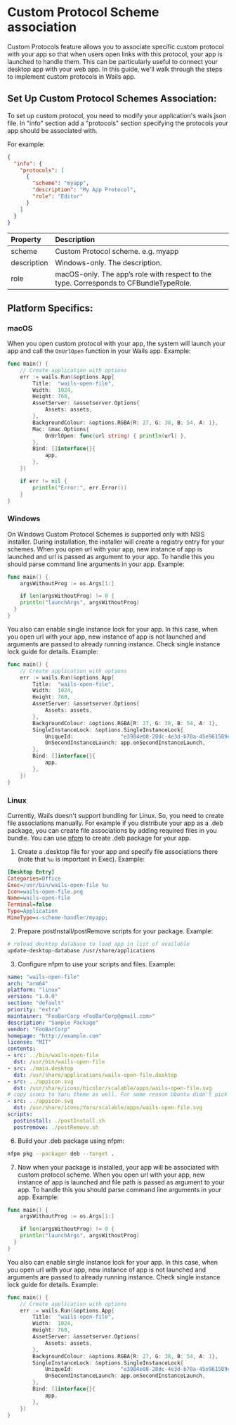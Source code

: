 # Custom Protocol Scheme association

Custom Protocols feature allows you to associate specific custom protocol with your app so that when users open links with this protocol,
your app is launched to handle them. This can be particularly useful to connect your desktop app with your web app.
In this guide, we'll walk through the steps to implement custom protocols in Wails app.

## Set Up Custom Protocol Schemes Association:

To set up custom protocol, you need to modify your application's wails.json file.
In "info" section add a "protocols" section specifying the protocols your app should be associated with.

For example:

```json
{
  "info": {
    "protocols": [
      {
        "scheme": "myapp",
        "description": "My App Protocol",
        "role": "Editor"
      }
    ]
  }
}
```

| Property    | Description                                                                           |
| :---------- | :------------------------------------------------------------------------------------ |
| scheme      | Custom Protocol scheme. e.g. myapp                                                    |
| description | Windows-only. The description.                                                        |
| role        | macOS-only. The app’s role with respect to the type. Corresponds to CFBundleTypeRole. |

## Platform Specifics:

### macOS

When you open custom protocol with your app, the system will launch your app and call the `OnUrlOpen` function in your Wails app. Example:

```go title="main.go"
func main() {
	// Create application with options
	err := wails.Run(&options.App{
		Title:  "wails-open-file",
		Width:  1024,
		Height: 768,
		AssetServer: &assetserver.Options{
			Assets: assets,
		},
		BackgroundColour: &options.RGBA{R: 27, G: 38, B: 54, A: 1},
		Mac: &mac.Options{
			OnUrlOpen: func(url string) { println(url) },
		},
		Bind: []interface{}{
			app,
		},
	})

	if err != nil {
		println("Error:", err.Error())
	}
}
```

### Windows

On Windows Custom Protocol Schemes is supported only with NSIS installer. During installation, the installer will create a
registry entry for your schemes. When you open url with your app, new instance of app is launched and url is passed
as argument to your app. To handle this you should parse command line arguments in your app. Example:

```go title="main.go"
func main() {
	argsWithoutProg := os.Args[1:]

	if len(argsWithoutProg) != 0 {
    println("launchArgs", argsWithoutProg)
  }
}
```

You also can enable single instance lock for your app. In this case, when you open url with your app, new instance of app is not launched
and arguments are passed to already running instance. Check single instance lock guide for details. Example:

```go title="main.go"
func main() {
	// Create application with options
	err := wails.Run(&options.App{
		Title:  "wails-open-file",
		Width:  1024,
		Height: 768,
		AssetServer: &assetserver.Options{
			Assets: assets,
		},
		BackgroundColour: &options.RGBA{R: 27, G: 38, B: 54, A: 1},
		SingleInstanceLock: &options.SingleInstanceLock{
			UniqueId:               "e3984e08-28dc-4e3d-b70a-45e961589cdc",
			OnSecondInstanceLaunch: app.onSecondInstanceLaunch,
		},
		Bind: []interface{}{
			app,
		},
	})
}
```

### Linux

Currently, Wails doesn't support bundling for Linux. So, you need to create file associations manually.
For example if you distribute your app as a .deb package, you can create file associations by adding required files in you bundle.
You can use [nfpm](https://nfpm.goreleaser.com/) to create .deb package for your app.

1. Create a .desktop file for your app and specify file associations there (note that `%u` is important in Exec). Example:

```ini
[Desktop Entry]
Categories=Office
Exec=/usr/bin/wails-open-file %u
Icon=wails-open-file.png
Name=wails-open-file
Terminal=false
Type=Application
MimeType=x-scheme-handler/myapp;
```

2. Prepare postInstall/postRemove scripts for your package. Example:

```sh
# reload desktop database to load app in list of available
update-desktop-database /usr/share/applications
```

3. Configure nfpm to use your scripts and files. Example:

```yaml
name: "wails-open-file"
arch: "arm64"
platform: "linux"
version: "1.0.0"
section: "default"
priority: "extra"
maintainer: "FooBarCorp <FooBarCorp@gmail.com>"
description: "Sample Package"
vendor: "FooBarCorp"
homepage: "http://example.com"
license: "MIT"
contents:
- src: ../bin/wails-open-file
  dst: /usr/bin/wails-open-file
- src: ./main.desktop
  dst: /usr/share/applications/wails-open-file.desktop
- src: ../appicon.svg
  dst: /usr/share/icons/hicolor/scalable/apps/wails-open-file.svg
# copy icons to Yaru theme as well. For some reason Ubuntu didn't pick up fileicons from hicolor theme
- src: ../appicon.svg
  dst: /usr/share/icons/Yaru/scalable/apps/wails-open-file.svg
scripts:
  postinstall: ./postInstall.sh
  postremove: ./postRemove.sh
```

6. Build your .deb package using nfpm:

```sh
nfpm pkg --packager deb --target .
```

7. Now when your package is installed, your app will be associated with custom protocol scheme. When you open url with your app,
   new instance of app is launched and file path is passed as argument to your app.
   To handle this you should parse command line arguments in your app. Example:

```go title="main.go"
func main() {
	argsWithoutProg := os.Args[1:]

	if len(argsWithoutProg) != 0 {
    println("launchArgs", argsWithoutProg)
  }
}
```

You also can enable single instance lock for your app. In this case, when you open url with your app, new instance of app is not launched
and arguments are passed to already running instance. Check single instance lock guide for details. Example:

```go title="main.go"
func main() {
	// Create application with options
	err := wails.Run(&options.App{
		Title:  "wails-open-file",
		Width:  1024,
		Height: 768,
		AssetServer: &assetserver.Options{
			Assets: assets,
		},
		BackgroundColour: &options.RGBA{R: 27, G: 38, B: 54, A: 1},
		SingleInstanceLock: &options.SingleInstanceLock{
			UniqueId:               "e3984e08-28dc-4e3d-b70a-45e961589cdc",
			OnSecondInstanceLaunch: app.onSecondInstanceLaunch,
		},
		Bind: []interface{}{
			app,
		},
	})
}
```
